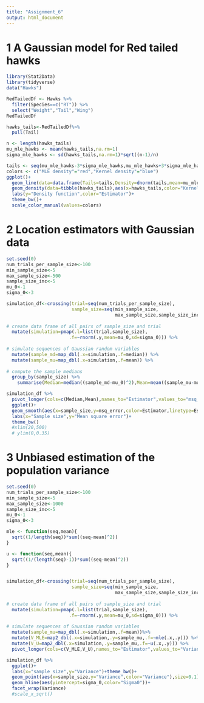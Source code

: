 ```yaml
---
title: "Assignment_6"
output: html_document
---
```

# 1 A Gaussian model for Red tailed hawks
```r
library(Stat2Data)
library(tidyverse)
data("Hawks")
```

```r
RedTailedDf <- Hawks %>%
  filter(Species==c("RT")) %>%
  select("Weight","Tail","Wing")
RedTailedDf
```

```r
hawks_tails<-RedTailedDf%>%
  pull(Tail)

n <- length(hawks_tails)
mu_mle_hawks <- mean(hawks_tails,na.rm=1)
sigma_mle_hawks <- sd(hawks_tails,na.rm=1)*sqrt((n-1)/n)
```

```r
tails <- seq(mu_mle_hawks-3*sigma_mle_hawks,mu_mle_hawks+3*sigma_mle_hawks,sigma_mle_hawks*0.001)
colors <- c("MLE density"="red","Kernel density"="blue")
ggplot()+
  geom_line(data=data.frame(Tails=tails,Density=dnorm(tails,mean=mu_mle_hawks,sd=sigma_mle_hawks)),aes(x=Tails,y=Density,color="MLE density"))+
  geom_density(data=tibble(hawks_tails),aes(x=hawks_tails,color="Kernel density"))+
  labs(y="Density function",color="Estimator")+
  theme_bw()+
  scale_color_manual(values=colors)
```

# 2 Location estimators with Gaussian data

```r
set.seed(0)
num_trials_per_sample_size<-100
min_sample_size<-5
max_sample_size<-500
sample_size_inc<-5
mu_0<-1
sigma_0<-3

simulation_df<-crossing(trial=seq(num_trials_per_sample_size),
                        sample_size=seq(min_sample_size,
                                        max_sample_size,sample_size_inc)) %>%
  
# create data frame of all pairs of sample_size and trial
  mutate(simulation=pmap(.l=list(trial,sample_size),
                       .f=~rnorm(.y,mean=mu_0,sd=sigma_0))) %>%
  
# simulate sequences of Gaussian random variables
  mutate(sample_md=map_dbl(.x=simulation,.f=median)) %>%
  mutate(sample_mu=map_dbl(.x=simulation,.f=mean)) %>%
  
# compute the sample medians
  group_by(sample_size) %>% 
    summarise(Median=median((sample_md-mu_0)^2),Mean=mean((sample_mu-mu_0)^2))

simulation_df %>%
  pivot_longer(cols=c(Median,Mean),names_to="Estimator",values_to="msq_error") %>%
  ggplot()+
  geom_smooth(aes(x=sample_size,y=msq_error,color=Estimator,linetype=Estimator))+
  labs(x="Sample size",y="Mean square error")+
  theme_bw()
  #xlim(20,500)
  # ylim(0,0.35)

```

# 3 Unbiased estimation of the population variance
```r
set.seed(0)
num_trials_per_sample_size<-100
min_sample_size<-5
max_sample_size<-1000
sample_size_inc<-5
mu_0<-1
sigma_0<-3

mle <- function(seq,mean){
  sqrt((1/length(seq))*sum((seq-mean)^2))
}

u <- function(seq,mean){
  sqrt((1/(length(seq)-1))*sum((seq-mean)^2))
}


simulation_df<-crossing(trial=seq(num_trials_per_sample_size),
                        sample_size=seq(min_sample_size,
                                        max_sample_size,sample_size_inc)) %>%
  
# create data frame of all pairs of sample_size and trial
  mutate(simulation=pmap(.l=list(trial,sample_size),
                       .f=~rnorm(.y,mean=mu_0,sd=sigma_0))) %>%
  
# simulate sequences of Gaussian random variables
  mutate(sample_mu=map_dbl(.x=simulation,.f=mean))%>%
  mutate(V_MLE=map2_dbl(.x=simulation,.y=sample_mu,.f=~mle(.x,.y))) %>%
  mutate(V_U=map2_dbl(.x=simulation,.y=sample_mu,.f=~u(.x,.y))) %>%
  pivot_longer(cols=c(V_MLE,V_U),names_to="Estimator",values_to="Variance")

simulation_df %>%
  ggplot()+
  labs(x="sample size",y="Variance")+theme_bw()+
  geom_point(aes(x=sample_size,y="Variance",color="Variance"),size=0.1)+
  geom_hline(aes(yintercept=sigma_0,color="Sigma0"))+
  facet_wrap(Variance)
  #scale_x_sqrt()



```


```r
```


```r
```

